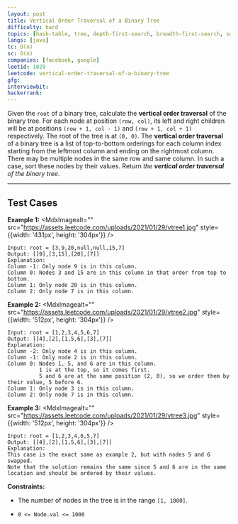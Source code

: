 ```yaml
---
layout: post
title: Vertical Order Traversal of a Binary Tree
difficulty: hard
topics: [hash-table, tree, depth-first-search, breadth-first-search, sorting, binary-tree]
langs: [java]
tc: O(n)
sc: O(n)
companies: [facebook, google]
leetid: 1029
leetcode: vertical-order-traversal-of-a-binary-tree
gfg: 
interviewbit: 
hackerrank: 
---
```

Given the `root` of a binary tree, calculate the **vertical order traversal** of the binary tree.
For each node at position `(row, col)`, its left and right children will be at positions `(row + 1, col - 1)` and `(row + 1, col + 1)` respectively. The root of the tree is at `(0, 0)`.
The **vertical order traversal** of a binary tree is a list of top-to-bottom orderings for each column index starting from the leftmost column and ending on the rightmost column. There may be multiple nodes in the same row and same column. In such a case, sort these nodes by their values.
Return *the **vertical order traversal** of the binary tree*.
 
---
## Test Cases
**Example 1:**
<MdxImagealt="" src="https://assets.leetcode.com/uploads/2021/01/29/vtree1.jpg" style={{width: '431px', height: '304px'}} />
```
Input: root = [3,9,20,null,null,15,7]
Output: [[9],[3,15],[20],[7]]
Explanation:
Column -1: Only node 9 is in this column.
Column 0: Nodes 3 and 15 are in this column in that order from top to bottom.
Column 1: Only node 20 is in this column.
Column 2: Only node 7 is in this column.
```

**Example 2:**
<MdxImagealt="" src="https://assets.leetcode.com/uploads/2021/01/29/vtree2.jpg" style={{width: '512px', height: '304px'}} />
```
Input: root = [1,2,3,4,5,6,7]
Output: [[4],[2],[1,5,6],[3],[7]]
Explanation:
Column -2: Only node 4 is in this column.
Column -1: Only node 2 is in this column.
Column 0: Nodes 1, 5, and 6 are in this column.
          1 is at the top, so it comes first.
          5 and 6 are at the same position (2, 0), so we order them by their value, 5 before 6.
Column 1: Only node 3 is in this column.
Column 2: Only node 7 is in this column.
```

**Example 3:**
<MdxImagealt="" src="https://assets.leetcode.com/uploads/2021/01/29/vtree3.jpg" style={{width: '512px', height: '304px'}} />
```
Input: root = [1,2,3,4,6,5,7]
Output: [[4],[2],[1,5,6],[3],[7]]
Explanation:
This case is the exact same as example 2, but with nodes 5 and 6 swapped.
Note that the solution remains the same since 5 and 6 are in the same location and should be ordered by their values.
```
 
**Constraints:**
	
* The number of nodes in the tree is in the range `[1, 1000]`.
	
* `0 <= Node.val <= 1000`

